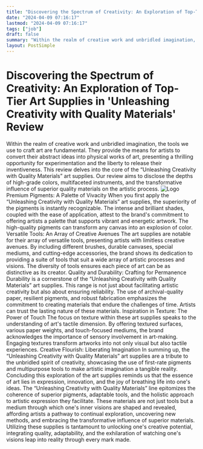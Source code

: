 ```yaml
---
title: "Discovering the Spectrum of Creativity: An Exploration of Top-Tier Art Supplies in 'Unleashing Creativity with Quality Materials' Review"
date: "2024-04-09 07:16:17"
lastmod: "2024-04-09 07:16:17"
tags: ["job"]
draft: false
summary: "Within the realm of creative work and unbridled imagination, the tools we use to craft art are fundamental. They provide the means for artists to convert their abstract ideas into physical works of art, presenting a thrilling opportunity for experimentation and the liberty to release their inventiveness. This review delves into the core of the “Unleashing Creativity with Quality Materials” art supplies. Our review aims to disclose the depths of high-grade colors, multifaceted instruments, and the transformative influence of superior quality materials on the artistic process."
layout: PostSimple
---
```

# Discovering the Spectrum of Creativity: An Exploration of Top-Tier Art Supplies in 'Unleashing Creativity with Quality Materials' Review
Within the realm of creative work and unbridled imagination, the tools we use to craft art are fundamental. They provide the means for artists to convert their abstract ideas into physical works of art, presenting a thrilling opportunity for experimentation and the liberty to release their inventiveness. This review delves into the core of the “Unleashing Creativity with Quality Materials” art supplies. Our review aims to disclose the depths of high-grade colors, multifaceted instruments, and the transformative influence of superior quality materials on the artistic process.
<img alt="Logo" class="lazyImg" data-src="https://cdn.seniorsselection.com/src_image/247d3ef678527b2f6dbbe001d63428ac.webp" src="/statics/image/loading.webp"/>
Premium Pigments: A Palette of Vivacity
When you first apply the “Unleashing Creativity with Quality Materials” art supplies, the superiority of the pigments is instantly recognizable. The intense and brilliant shades, coupled with the ease of application, attest to the brand's commitment to offering artists a palette that supports vibrant and energetic artwork. The high-quality pigments can transform any canvas into an explosion of color.
Versatile Tools: An Array of Creative Avenues
The art supplies are notable for their array of versatile tools, presenting artists with limitless creative avenues. By including different brushes, durable canvases, special mediums, and cutting-edge accessories, the brand shows its dedication to providing a suite of tools that suit a wide array of artistic processes and visions. The diversity of tools ensures each piece of art can be as distinctive as its creator.
Quality and Durability: Crafting for Permanence
Durability is a cornerstone of the “Unleashing Creativity with Quality Materials” art supplies. This range is not just about facilitating artistic creativity but also about ensuring reliability. The use of archival-quality paper, resilient pigments, and robust fabrication emphasizes the commitment to creating materials that endure the challenges of time. Artists can trust the lasting nature of these materials.
Inspiration in Texture: The Power of Touch
The focus on texture within these art supplies speaks to the understanding of art's tactile dimension. By offering textured surfaces, various paper weights, and touch-focused mediums, the brand acknowledges the importance of sensory involvement in art-making. Engaging textures transform artworks into not only visual but also tactile experiences.
Creative Flourish: Liberating Imagination
In summing up, the “Unleashing Creativity with Quality Materials” art supplies are a tribute to the unbridled spirit of creativity, showcasing the use of first-rate pigments and multipurpose tools to make artistic imagination a tangible reality.
Concluding this exploration of the art supplies reminds us that the essence of art lies in expression, innovation, and the joy of breathing life into one's ideas. The “Unleashing Creativity with Quality Materials” line epitomizes the coherence of superior pigments, adaptable tools, and the holistic approach to artistic expression they facilitate. These materials are not just tools but a medium through which one's inner visions are shaped and revealed, affording artists a pathway to continual exploration, uncovering new methods, and embracing the transformative influence of superior materials. Utilizing these supplies is tantamount to unlocking one's creative potential, integrating quality, adaptability, and the exhilaration of watching one's visions leap into reality through every mark made.
        